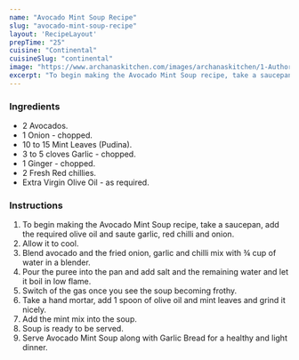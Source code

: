 ---
name: "Avocado Mint Soup Recipe"
slug: "avocado-mint-soup-recipe"
layout: 'RecipeLayout'
prepTime: "25"
cuisine: "Continental"
cuisineSlug: "continental"
image: "https://www.archanaskitchen.com/images/archanaskitchen/1-Author/Neeru_Srikanth/Avocado_Mint_Soup.jpg"
excerpt: "To begin making the Avocado Mint Soup recipe, take a saucepan, add the required olive oil and saute garlic, red chilli and onion"
---

### Ingredients

- 2 Avocados.
- 1 Onion - chopped.
- 10 to 15 Mint Leaves (Pudina).
- 3 to 5 cloves Garlic - chopped.
- 1 Ginger - chopped.
- 2 Fresh Red chillies.
- Extra Virgin Olive Oil - as required.

### Instructions

1. To begin making the Avocado Mint Soup recipe, take a saucepan, add the required olive oil and saute garlic, red chilli and onion.
1. Allow it to cool.
1. Blend avocado and the fried onion, garlic and chilli mix with ¾ cup of water in a blender.
1. Pour the puree into the pan and add salt and the remaining water and let it boil in low flame.
1. Switch of the gas once you see the soup becoming frothy.
1. Take a hand mortar, add 1 spoon of olive oil and mint leaves and grind it nicely.
1. Add the mint mix into the soup.
1. Soup is ready to be served.
1. Serve Avocado Mint Soup along with Garlic Bread for a healthy and light dinner.
